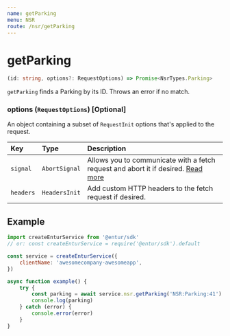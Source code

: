 ```yaml
---
name: getParking
menu: NSR
route: /nsr/getParking
---
```


# getParking

```typescript
(id: string, options?: RequestOptions) => Promise<NsrTypes.Parking>
```

`getParking` finds a Parking by its ID. Throws an error if no match.

### options (`RequestOptions`) [Optional]

An object containing a subset of `RequestInit` options that's applied to the request.

| Key       | Type          | Description                                                                                                                                       |
| :-------- | :------------ | :------------------------------------------------------------------------------------------------------------------------------------------------ |
| `signal`  | `AbortSignal` | Allows you to communicate with a fetch request and abort it if desired. [Read more](https://developer.mozilla.org/en-US/docs/Web/API/AbortSignal) |
| `headers` | `HeadersInit` | Add custom HTTP headers to the fetch request if desired.                                                                                          |

## Example

```javascript
import createEnturService from '@entur/sdk'
// or: const createEnturService = require('@entur/sdk').default

const service = createEnturService({
    clientName: 'awesomecompany-awesomeapp',
})

async function example() {
    try {
        const parking = await service.nsr.getParking('NSR:Parking:41')
        console.log(parking)
    } catch (error) {
        console.error(error)
    }
}
```
